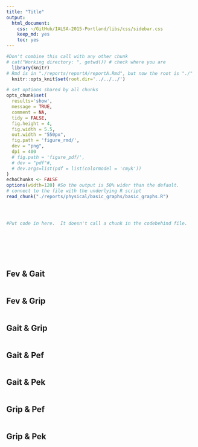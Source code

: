 ```yaml
---
title: "Title"
output:
  html_document:
    css: ~/GitHub/IALSA-2015-Portland/libs/css/sidebar.css
    keep_md: yes
    toc: yes
---
```


<!-- These two chunks should be added in the beginning of every .Rmd that you want to source an .R script -->
<!--  The 1st mandatory chunck  -->
<!--  Set the working directory to the repository's base directory -->
```r
#Don't combine this call with any other chunk 
# cat("Working directory: ", getwd()) # check where you are
  library(knitr)
# Rmd is in "./reports/reportA/reportA.Rmd", but now the root is "./"
  knitr::opts_knit$set(root.dir='../../../') 
```

<!--  The 2nd mandatory chunck  -->
<!-- Set the report-wide options, and point to the external code file. -->
```r
# set options shared by all chunks
opts_chunk$set(
  results='show', 
  message = TRUE,
  comment = NA, 
  tidy = FALSE,
  fig.height = 4, 
  fig.width = 5.5, 
  out.width = "550px",
  fig.path = 'figure_rmd/',     
  dev = "png",
  dpi = 400
  # fig.path = 'figure_pdf/',     
  # dev = "pdf"#,
  # dev.args=list(pdf = list(colormodel = 'cmyk'))
)
echoChunks <- FALSE
options(width=120) #So the output is 50% wider than the default.
# connect to the file with the underlying R script  
read_chunk("./reports/physical/basic_graphs/basic_graphs.R") 
```



<!-- Load 'sourced' R files.  Suppress the output when loading packages. --> 
```r
```


<!-- Load the sources.  Suppress the output when loading sources. --> 
```r
```


<!-- Load any Global functions and variables declared in the R file.  Suppress the output. --> 
```r
```

<!-- Declare any global functions specific to a Rmd output.  Suppress the output. --> 
```r
#Put code in here.  It doesn't call a chunk in the codebehind file.
```

<!-- Load the datasets.   -->
```r
```

<!-- Tweak the datasets.   -->
```r
```



<!-- Basic table view.   -->
```r
```

<!-- Basic graph view.   -->
```r
```

```r
```


```r
```

## Fev & Gait
```r
```

## Fev & Grip
```r
```

## Gait & Grip
```r
```

## Gait & Pef
```r
```

## Gait & Pek
```r
```

## Grip & Pef
```r
```

## Grip & Pek
```r
```

